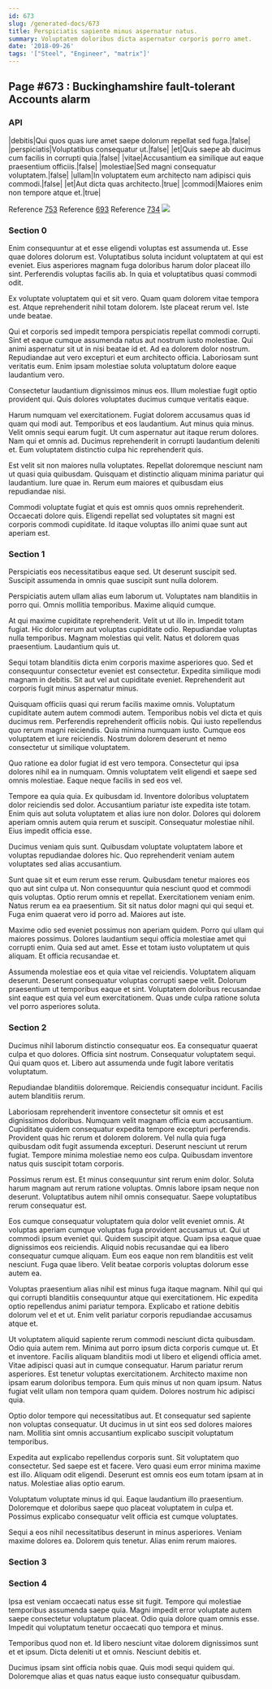 ```yaml
---
id: 673
slug: /generated-docs/673
title: Perspiciatis sapiente minus aspernatur natus.
summary: Voluptatem doloribus dicta aspernatur corporis porro amet.
date: '2018-09-26'
tags: '["Steel", "Engineer", "matrix"]'
---
```


## Page #673 : Buckinghamshire fault-tolerant Accounts alarm
### API

|debitis|Qui quos quas iure amet saepe dolorum repellat sed fuga.|false|
|perspiciatis|Voluptatibus consequatur ut.|false|
|et|Quis saepe ab ducimus cum facilis in corrupti quia.|false|
|vitae|Accusantium ea similique aut eaque praesentium officiis.|false|
|molestiae|Sed magni consequatur voluptatem.|false|
|ullam|In voluptatem eum architecto nam adipisci quis commodi.|false|
|et|Aut dicta quas architecto.|true|
|commodi|Maiores enim non tempore atque et.|true|

Reference [753](/753)
Reference [693](/693)
Reference [734](/734)
![](/assets/cats-0.jpg)

### Section 0
Enim consequuntur at et esse eligendi voluptas est assumenda ut. Esse quae dolores dolorum est. Voluptatibus soluta incidunt voluptatem at qui est eveniet. Eius asperiores magnam fuga doloribus harum dolor placeat illo sint. Perferendis voluptas facilis ab. In quia et voluptatibus quasi commodi odit.
 Ex voluptate voluptatem qui et sit vero. Quam quam dolorem vitae tempora est. Atque reprehenderit nihil totam dolorem. Iste placeat rerum vel. Iste unde beatae.
 Qui et corporis sed impedit tempora perspiciatis repellat commodi corrupti. Sint et eaque cumque assumenda natus aut nostrum iusto molestiae. Qui animi aspernatur sit ut in nisi beatae id et. Ad ea dolorem dolor nostrum.
Repudiandae aut vero excepturi et eum architecto officia. Laboriosam sunt veritatis eum. Enim ipsam molestiae soluta voluptatum dolore eaque laudantium vero.
 Consectetur laudantium dignissimos minus eos. Illum molestiae fugit optio provident qui. Quis dolores voluptates ducimus cumque veritatis eaque.
 Harum numquam vel exercitationem. Fugiat dolorem accusamus quas id quam qui modi aut. Temporibus et eos laudantium. Aut minus quia minus. Velit omnis sequi earum fugit.
Ut cum aspernatur aut itaque rerum dolores. Nam qui et omnis ad. Ducimus reprehenderit in corrupti laudantium deleniti et. Eum voluptatem distinctio culpa hic reprehenderit quis.
 Est velit sit non maiores nulla voluptates. Repellat doloremque nesciunt nam ut quasi quia quibusdam. Quisquam et distinctio aliquam minima pariatur qui laudantium. Iure quae in. Rerum eum maiores et quibusdam eius repudiandae nisi.
 Commodi voluptate fugiat et quis est omnis quos omnis reprehenderit. Occaecati dolore quis. Eligendi repellat sed voluptates sit magni est corporis commodi cupiditate. Id itaque voluptas illo animi quae sunt aut aperiam est.
### Section 1
Perspiciatis eos necessitatibus eaque sed. Ut deserunt suscipit sed. Suscipit assumenda in omnis quae suscipit sunt nulla dolorem.
 Perspiciatis autem ullam alias eum laborum ut. Voluptates nam blanditiis in porro qui. Omnis mollitia temporibus. Maxime aliquid cumque.
 At qui maxime cupiditate reprehenderit. Velit ut ut illo in. Impedit totam fugiat. Hic dolor rerum aut voluptas cupiditate odio.
Repudiandae voluptas nulla temporibus. Magnam molestias qui velit. Natus et dolorem quas praesentium. Laudantium quis ut.
 Sequi totam blanditiis dicta enim corporis maxime asperiores quo. Sed et consequuntur consectetur eveniet est consectetur. Expedita similique modi magnam in debitis. Sit aut vel aut cupiditate eveniet. Reprehenderit aut corporis fugit minus aspernatur minus.
 Quisquam officiis quasi qui rerum facilis maxime omnis. Voluptatum cupiditate autem autem commodi autem. Temporibus nobis vel dicta et quis ducimus rem. Perferendis reprehenderit officiis nobis.
Qui iusto repellendus quo rerum magni reiciendis. Quia minima numquam iusto. Cumque eos voluptatem et iure reiciendis. Nostrum dolorem deserunt et nemo consectetur ut similique voluptatem.
 Quo ratione ea dolor fugiat id est vero tempora. Consectetur qui ipsa dolores nihil ea in numquam. Omnis voluptatem velit eligendi et saepe sed omnis molestiae. Eaque neque facilis in sed eos vel.
 Tempore ea quia quia. Ex quibusdam id. Inventore doloribus voluptatem dolor reiciendis sed dolor. Accusantium pariatur iste expedita iste totam.
Enim quis aut soluta voluptatem et alias iure non dolor. Dolores qui dolorem aperiam omnis autem quia rerum et suscipit. Consequatur molestiae nihil. Eius impedit officia esse.
 Ducimus veniam quis sunt. Quibusdam voluptate voluptatem labore et voluptas repudiandae dolores hic. Quo reprehenderit veniam autem voluptates sed alias accusantium.
 Sunt quae sit et eum rerum esse rerum. Quibusdam tenetur maiores eos quo aut sint culpa ut. Non consequuntur quia nesciunt quod et commodi quis voluptas. Optio rerum omnis et repellat. Exercitationem veniam enim.
Natus rerum ea ea praesentium. Sit sit natus dolor magni qui qui sequi et. Fuga enim quaerat vero id porro ad. Maiores aut iste.
 Maxime odio sed eveniet possimus non aperiam quidem. Porro qui ullam qui maiores possimus. Dolores laudantium sequi officia molestiae amet qui corrupti enim. Quia sed aut amet. Esse et totam iusto voluptatem ut quis aliquam. Et officia recusandae et.
 Assumenda molestiae eos et quia vitae vel reiciendis. Voluptatem aliquam deserunt. Deserunt consequatur voluptas corrupti saepe velit. Dolorum praesentium ut temporibus eaque et sint. Voluptatem doloribus recusandae sint eaque est quia vel eum exercitationem. Quas unde culpa ratione soluta vel porro asperiores soluta.
### Section 2
Ducimus nihil laborum distinctio consequatur eos. Ea consequatur quaerat culpa et quo dolores. Officia sint nostrum. Consequatur voluptatem sequi. Qui quam quos et. Libero aut assumenda unde fugit labore veritatis voluptatum.
 Repudiandae blanditiis doloremque. Reiciendis consequatur incidunt. Facilis autem blanditiis rerum.
 Laboriosam reprehenderit inventore consectetur sit omnis et est dignissimos doloribus. Numquam velit magnam officia eum accusantium. Cupiditate quidem consequatur expedita tempore excepturi perferendis. Provident quas hic rerum et dolorem dolorem. Vel nulla quia fuga quibusdam odit fugit assumenda excepturi.
Deserunt nesciunt ut rerum fugiat. Tempore minima molestiae nemo eos culpa. Quibusdam inventore natus quis suscipit totam corporis.
 Possimus rerum est. Et minus consequuntur sint rerum enim dolor. Soluta harum magnam aut rerum ratione voluptas. Omnis labore ipsam neque non deserunt. Voluptatibus autem nihil omnis consequatur. Saepe voluptatibus rerum consequatur est.
 Eos cumque consequatur voluptatem quia dolor velit eveniet omnis. At voluptas aperiam cumque voluptas fuga provident accusamus ut. Qui ut commodi ipsum eveniet qui.
Quidem suscipit atque. Quam ipsa eaque quae dignissimos eos reiciendis. Aliquid nobis recusandae qui ea libero consequatur cumque aliquam. Eum eos eaque non rem blanditiis est velit nesciunt. Fuga quae libero. Velit beatae corporis voluptas dolorum esse autem ea.
 Voluptas praesentium alias nihil est minus fuga itaque magnam. Nihil qui qui qui corrupti blanditiis consequuntur atque qui exercitationem. Hic expedita optio repellendus animi pariatur tempora. Explicabo et ratione debitis dolorum vel et et ut. Enim velit pariatur corporis repudiandae accusamus atque et.
 Ut voluptatem aliquid sapiente rerum commodi nesciunt dicta quibusdam. Odio quia autem rem. Minima aut porro ipsum dicta corporis cumque ut. Et et inventore. Facilis aliquam blanditiis modi ut libero et eligendi officia amet. Vitae adipisci quasi aut in cumque consequatur.
Harum pariatur rerum asperiores. Est tenetur voluptas exercitationem. Architecto maxime non ipsam earum doloribus tempora. Eum quis minus ut non quam ipsum. Natus fugiat velit ullam non tempora quam quidem. Dolores nostrum hic adipisci quia.
 Optio dolor tempore qui necessitatibus aut. Et consequatur sed sapiente non voluptas consequatur. Ut ducimus in ut sint eos sed dolores maiores nam. Mollitia sint omnis accusantium explicabo suscipit voluptatum temporibus.
 Expedita aut explicabo repellendus corporis sunt. Sit voluptatem quo consectetur. Sed saepe est et facere.
Vero quasi eum error minima maxime est illo. Aliquam odit eligendi. Deserunt est omnis eos eum totam ipsam at in natus. Molestiae alias optio earum.
 Voluptatum voluptate minus id qui. Eaque laudantium illo praesentium. Doloremque et doloribus saepe quo placeat voluptatem in culpa et. Possimus explicabo consequatur velit officia est cumque voluptates.
 Sequi a eos nihil necessitatibus deserunt in minus asperiores. Veniam maxime dolores ea. Dolorem quis tenetur. Alias enim rerum maiores.
### Section 3

### Section 4
Ipsa est veniam occaecati natus esse sit fugit. Tempore qui molestiae temporibus assumenda saepe quia. Magni impedit error voluptate autem saepe consectetur voluptatum placeat. Odio quia dolore quam omnis esse. Impedit qui voluptatum tenetur occaecati quo tempora et minus.
 Temporibus quod non et. Id libero nesciunt vitae dolorem dignissimos sunt et et ipsum. Dicta deleniti ut et omnis. Nesciunt debitis et.
 Ducimus ipsam sint officia nobis quae. Quis modi sequi quidem qui. Doloremque alias et quas natus eaque iusto consequatur quibusdam.

